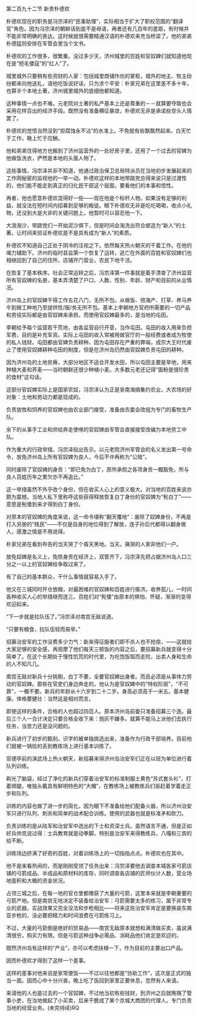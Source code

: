 

第二百九十二节 新贵朴德欢

朴德欢现在的职务是冯宗泽的“民事助理”，实际相当于扩大了职权范围的“翻译官”角色。因为冯宗泽的朝鲜话到底不是母语，再者还有几百年的差距，有时候并不能非常明确的表达。这时候就很需要精通汉语的朴德欢来充当桥梁了。他的弟弟朴德猛则安排在军管会里当个文书。

朴德欢的工作很多，很繁重。没过多少天，济州城里的百姓和官奴婢们就知道他现在是“短毛倭寇”的“红人”了。

城里城外只要稍有些资财的人家：包括城里商铺作坊的掌柜，城外的地主、牧主纷纷都来向他送礼，请他吃饭说好话，只为求个平安：朴家兄弟在这里差不多十年，也算半个本地土著，济州城里城外的底细他都知道。

这种事情一点也不难。元老院对土著的私产基本上还是尊重的－－就算要夺取也会采用花样百出的经济手段。既然没有准备横征暴敛，朴德欢无非是承诺些空头人情罢了。

朴德欢的觉悟当然没到“拒腐蚀永不沾”的水准上。不免就有些飘飘然起来。白天忙于工作，晚上忙于应酬。

他和弟弟住得地方也搬到了济州监营外的一处好房子里，还用了一个过去的官婢为他做饭洗衣，俨然是本地的头面人物了。

这些事情，冯宗泽并非不知道，他通过政治保卫总局特派员在当地初步发展起来的工作网秘密的监视他的一举一动。朴德欢这样的本地带路党总得来说只是过渡性的，他们能不能走到真正的归化民干部这个层面，要看他们的本事和悟性。

再者，他也愿意朴德欢混得好一些――现在他是个标杆人物。如果没有足够的利益，就没法在短时间内招募到足够的叛徒。眼下朴德欢无非是吃吃喝喝，收点小礼物，还没到大是大非的关键问题上。他暂时可以容忍他一下。

大浪淘沙，带路党们一开始泥沙俱下，但是时间会淘洗出符合塑造为“新人”的土著。让时间来验证朴德欢是不是具有成为“新人”的素质。

朴德欢不知道自己正处于阴冷的注视之下。依然每天热火朝天的干着工作。在他的竭力辅助下。济州的临时县监第一个恢复了运转，逃亡在外面的百姓和官奴婢们也相继回到了自己的住所，店铺开门营业，农民下地干活。

在恢复了基本秩序。社会正常运转之后，冯宗泽第一件事就是着手清查了济州监营所有官奴婢的名册，基本弄清楚了户口、人数、性别、年龄、财产和目前的从业情况。

济州岛上的官奴婢干得工作五花八门，无所不包。从做饭、捞海产、打草、养马养牛到做工种地乃至提供性/服/务无所不包。基本上李朝地方官府所需要的一切产品和劳役实际都是由官奴婢来承担。而使用官奴婢最多的，是当地的屯田。

李朝给予每个监营若干荒地，由各监营自行开垦，当作屯田。屯田的收入用来负担军费，目的是补充军资。实际上屯田的收入常被用做官厅的一般经费或者成为牧使的私人钱财。屯田都由官婢负责耕种。因为屯田存在严重的弊端，成宗大王时代废止了使用官奴婢耕种屯田的制度，但是在济州岛仍然由官奴婢负责屯田的耕种。

因为济州岛的土地贫瘠，大部分地区不适合开发水田，所以屯田主要是旱地，用来种植大麦和荞麦――当时朝鲜还很少种植小麦。大多数元老还记得“面粉是很珍贵的食材”这句话。

这部分官奴婢实际上是国家农奴，冯宗泽认为正是吴南海搞集约农业。大农场的好对象：土地和劳动力都是现成的。

负责放牧和饲养的官奴婢也由农业部门接受，准备由农委会改组为专门的畜牧生产队。

余下的从事手工业和供给奔走使唤的官奴婢由军管会直接接受改编为本地劳工中队。

作为重大的行政举措，冯宗泽贴出告示。以元老院济州军管会的名义发出第一号命令，放免济州岛上所有官奴婢为良人，今后不许再称为“公贱”。

同时废除了官奴婢的身贡：“即已免为白丁，原所承担之各项身贡一概豁免，所与良人百姓历年之累欠亦不再追比。”

这一举措虽然不外乎改个身份，但在收买人心上的意义极大。对当地的百姓来说亦颇为震撼。当地人私下里称呼这些获得释放恢复白丁身份的官奴婢为“髡白丁”――意思是髡倭到来才得到白丁身份。

对原本的官奴婢的角度来说，这一命令堪称“翻天覆地”：废除了奴婢身份，不再是打入另册的“贱民”――不仅是自身的地位得到了解放，连子孙后代都得以翻身做人，感激之情是不用说得。

朴家兄弟在看到布告的当天哭了个昏天黑地。当天。痛哭的人家非他们一户。

放免奴婢是名义上，免除身贡在经济上，双管齐下，冯宗泽先把占据济州岛人口三分之一以上的官奴婢给争取过来了。

有了自己的基本群众，干什么事情就容易入手了。

他又在三城同时开仓放粮，对最困难的官奴婢和百姓进行赈济。收养孤儿，一时间各种收买人心的举措继而连三。百姓们对“髡倭”由原本的惧怕、怀疑，渐渐的变得欢迎起来。

“下一步就是拉队伍了。”冯宗泽对南宫无敌说道。

“只要有粮食，拉队伍轻而易举。”

招募治安军的工作没费多少力气：新来得征服者们即不杀人也不抢掠，――这就给大家足够的安全感，再观摩了他们每天三顿饭的内容之后，要招募新兵就变得十分简单了。在这个长期处于慢性饥荒的时代里，为吃饱饭铤而走险，出卖人身和生命的人不知凡几。

南宫无敌对新兵十分挑剔，白丁不要，全要官奴婢出身者。而且必须是从事体力劳动的官奴婢。那些在官吏们身边奔走的，他认为是官奴婢中的“特权阶层”，“不可靠”，一概不要。新兵的年龄从十六岁到二十二岁。身高必须高于一米五。基本健康。体格要健壮：当然这是相对而言。

即使这样的条件，合格的人也超过四百人。原本济州岛前委只准备招募三个连。最后三个人一合计决定只要合格全收下来：炮灰不嫌多。就算不能马上派他们去执行任务，当苦力还是没问题的。

新兵进行了初步的甄别，识字的被单独挑选出来，准备作为行政干部培养。目前他们就被一锅烩的丢到教练场上进行基本训练了。

官德亭前的演武场上热火朝天，新招募来得济州岛治安军们正在以班为单位进行着队列训练。

剃光了脑袋，经过了净化的新兵们穿着治安军的标准制服土黄色“苏式套头衫”，打着绑腿，唯独头戴具有鲜明特色的“大帽”，在教练场上被教练兵们驱赶着学着走正步和队列。

训练的内容也做了进一步的简化，因为眼下不准备给他们配备火器，所以济州治安军只进行队列、刺杀和简单的战术配合训练。使用的武器也就是标准矛和砍刀。

负责训练的是从陆军和治安军中选出的下士和资深士兵。虽然语言不通，但是正如好兵帅克说过得：士兵教育就是动拳脚。特别是治安军来得教练兵，八嘎和三宾的给不断。

训练场边挤满了好奇的百姓，对着训练场上的一切指指点点。朴德欢也在其中。

他不是来看热闹的，而是刚刚受领了任务出来：冯宗泽要他去调查本城各家弓箭店铺的弓箭成品、半成品和原材料的库存，同时调查各店铺的匠师伙计人数，营业场地面积和大概的资金状况。

占领三城之后，在每一地的官仓里都缴获了大量的弓箭，这里本来就是李朝重要的弓箭产地。但是南宫无地决定不装备给治安军：弓箭需要太多的练习，属于非常专业的武器，实战效果又完全没法和步枪相比――将来这些治安军肯定是要换装东南亚步枪的，没必要把精力和时间浪费在弓箭练习上。

不过，大量的弓箭倒是绝好的贸易品――南宫无敌原本就想和满清做买卖，虽说满清很穷，购买力有限。但是弓箭这种战争必需品、消耗品他们肯定是欢迎的。

既然济州岛有这样的“产业”，亦可以考虑扶植一下，作为目前的主要出口产品。

因而朴德欢才得到了这样一个差事。

这样的差事对他来说是家常便饭――不过以往他都是“协助工作”，这次是正式的独当一面。因而心中十分兴奋。晚上吃了饭回到家里正要休息，忽然有人来请。

来请他的人也是过去的一个官奴婢，不过他当初有些钱财，到济州之后就贿赂了管事小吏，在当地做起了小买卖，后来干脆成了某个京城大商团的代理人。专门负责当地的经营业务。(未完待续)RQ

